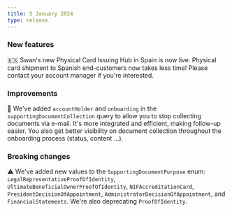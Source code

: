 ```yaml
---
title: 5 January 2024
type: release
---
```


### New features

🇪🇸 Swan's new Physical Card Issuing Hub in Spain is now live.
Physical card shipment to Spanish end-customers now takes less time!
Please contact your account manager if you're interested.

### Improvements

📄 We've added `accountHolder` and `onboarding` in the `supportingDocumentCollection` query to allow you to stop collecting documents via e-mail.
It's more integrated and efficient, making follow-up easier.
You also get better visibility on document collection throughout the onboarding process (status, content …).

### Breaking changes

⚠️ We've added new values to the `SupportingDocumentPurpose` enum: `LegalRepresentativeProofOfIdentity`, `UltimateBeneficialOwnerProofOfIdentity`, `NIFAccreditationCard`, `PresidentDecisionOfAppointment`, `AdministratorDecisionOfAppointment`, and `FinancialStatements`.
We're also deprecating `ProofOfIdentity`.
